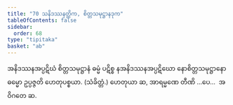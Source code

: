 ```yaml
---
title: "70 သနိဒဿနတ္တိက, စိတ္တသမုဋ္ဌာနဒုက"
tableOfContents: false
sidebar:
  order: 68
type: "tipitaka"
basket: "ab"
---
```



<DynamicBreadcrumb />

<Division number="116">

<Paragraph number="281">
အနိဒဿနအပ္ပဋိဃံ စိတ္တသမုဋ္ဌာနံ ဓမ္မံ ပဋိစ္စ နအနိဒဿနအပ္ပဋိဃော နောစိတ္တသမုဋ္ဌာနော ဓမ္မော ဥပ္ပဇ္ဇတိ ဟေတုပစ္စယာ. (သံခိတ္တံ.)
</Paragraph>

<Paragraph number="282">
ဟေတုယာ ဆ, အာရမ္မဏေ တီဏိ …ပေ…  အဝိဂတေ ဆ.
</Paragraph>
</Division>